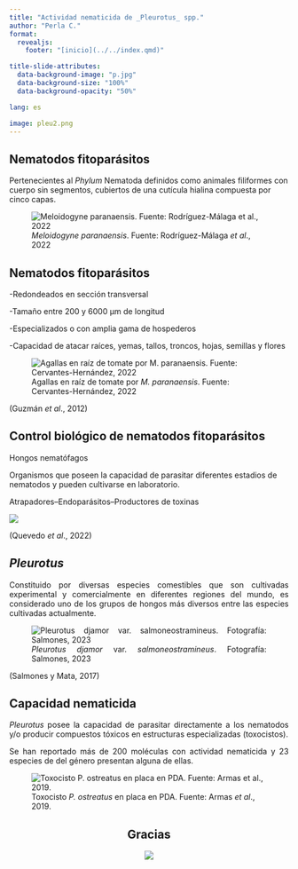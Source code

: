 ```yaml
---
title: "Actividad nematicida de _Pleurotus_ spp."
author: "Perla C."
format:
  revealjs:
    footer: "[inicio](../../index.qmd)"

title-slide-attributes:
  data-background-image: "p.jpg"
  data-background-size: "100%"
  data-background-opacity: "50%"

lang: es

image: pleu2.png
---
```


## Nematodos fitoparásitos

Pertenecientes al *Phylum* Nematoda definidos como animales filiformes con cuerpo sin segmentos, cubiertos de una cutícula hialina compuesta por cinco capas.

![*Meloidogyne paranaensis*. Fuente: Rodríguez-Málaga *et al*., 2022](nema1.jpg)

## Nematodos fitoparásitos

-Redondeados en sección transversal

-Tamaño entre 200 y 6000 µm de longitud

-Especializados o con amplia gama de hospederos

-Capacidad de atacar raíces, yemas, tallos, troncos, hojas, semillas y flores

![Agallas en raíz de tomate por *M. paranaensis*. Fuente: Cervantes-Hernández, 2022](r.jpg)

(Guzmán *et al*., 2012)

## Control biológico de nematodos fitoparásitos

Hongos nematófagos

Organismos que poseen la capacidad de parasitar diferentes estadios de nematodos y pueden cultivarse en laboratorio.

Atrapadores--Endoparásitos--Productores de toxinas

![](2.jpg)

(Quevedo *et al*., 2022)

## *Pleurotus*

::: {style="text-align:justify"}
Constituido por diversas especies comestibles que son cultivadas experimental y comercialmente en diferentes regiones del mundo, es considerado uno de los grupos de hongos más diversos entre las especies cultivadas actualmente.

![*Pleurotus djamor* var. *salmoneostramineus*. Fotografía: Salmones, 2023](dj.jpg)

(Salmones y Mata, 2017)
:::

## Capacidad nematicida

::: {style="text-align:justify"}
*Pleurotus* posee la capacidad de parasitar directamente a los nematodos y/o producir compuestos tóxicos en estructuras especializadas (toxocistos).

Se han reportado más de 200 moléculas con actividad nematicida y 23 especies de del género presentan alguna de ellas.
:::

![Toxocisto *P. ostreatus* en placa en PDA. Fuente: Armas *et al*., 2019.](toxo.jpg)

::: {style="text-align:center"}
## Gracias

![](pleu2.png)
:::
